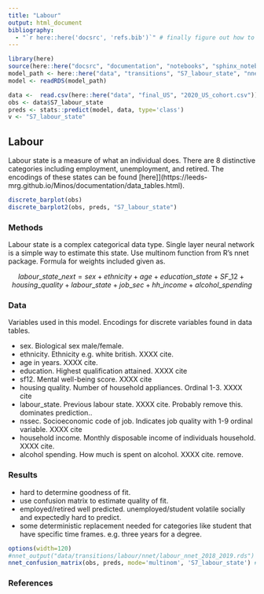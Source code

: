 ```yaml
---
title: "Labour"
output: html_document
bibliography: 
  - "`r here::here('docsrc', 'refs.bib')`" # finally figure out how to combine these for debugging and actual 
---
```


```r
library(here)
source(here::here("docsrc", "documentation", "notebooks", "sphinx_notebook_utils.R"))
model_path <- here::here("data", "transitions", "S7_labour_state", "nnet", "S7_labour_state_2019_2020.rds")
model <- readRDS(model_path)

data <-  read.csv(here::here("data", "final_US", "2020_US_cohort.csv"))
obs <- data$S7_labour_state
preds <- stats::predict(model, data, type='class')
v <- "S7_labour_state"
```

## Labour

Labour state is a measure of what an individual does. There are 8 distinctive categories including employment, unemployment, and retired. 
The encodings of these states can be found [here]](https://leeds-mrg.github.io/Minos/documentation/data_tables.html).

```r
discrete_barplot(obs)
discrete_barplot2(obs, preds, "S7_labour_state")
```

### Methods

Labour state is a complex categorical data type. Single layer neural network is a simple way to estimate this state. Use multinom function from R's nnet package. Formula for weights included given as.

$$labour\_state\_next = sex + ethnicity + age + education\_state + SF\_12 + housing\_quality + labour\_state + job\_sec + hh\_income + alcohol\_spending$$
  
### Data
  
Variables used in this model. Encodings for discrete variables found in data tables.

- sex. Biological sex male/female.
- ethnicity. Ethnicity e.g. white british. XXXX cite.
- age in years. XXXX cite.
- education. Highest qualification attained. XXXX cite 
- sf12. Mental well-being score. XXXX cite
- housing quality. Number of household appliances. Ordinal 1-3. XXXX cite
- labour_state. Previous labour state. XXXX cite. Probably remove this. dominates prediction..
- nssec. Socioeconomic code of job. Indicates job quality with 1-9 ordinal variable. XXXX cite
- household income. Monthly disposable income of individuals household. XXXX cite.
- alcohol spending. How much is spent on alcohol. XXXX cite. remove.

### Results
  
  - hard to determine goodness of fit. 
  - use confusion matrix to estimate quality of fit. 
  - employed/retired well predicted. unemployed/student volatile socially and expectedly hard to predict. 
  - some deterministic replacement needed for categories like student that have specific time frames. e.g. three years for a degree.

```r
options(width=120)
#nnet_output("data/transitions/labour/nnet/labour_nnet_2018_2019.rds")
nnet_confusion_matrix(obs, preds, mode='multinom', 'S7_labour_state') # Note this is transition out of this state. 
```


### References